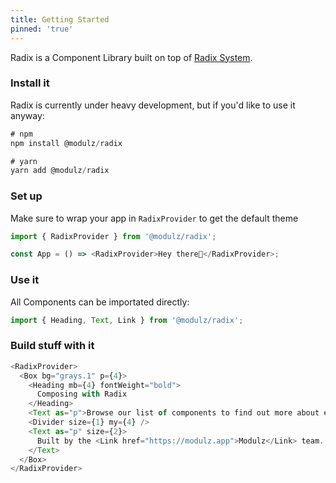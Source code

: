 ```yaml
---
title: Getting Started
pinned: 'true'
---
```


<Divider size={2} my={6} />

Radix is a Component Library built on top of [Radix System](/docs/radix-system).

<Divider size={2} my={6} />

### Install it

Radix is currently under heavy development, but if you'd like to use it anyway:

```js
# npm
npm install @modulz/radix
```

```js
# yarn
yarn add @modulz/radix
```

### Set up

Make sure to wrap your app in `RadixProvider` to get the default theme

```js
import { RadixProvider } from '@modulz/radix';

const App = () => <RadixProvider>Hey there👋</RadixProvider>;
```

### Use it

All Components can be importated directly:

```js
import { Heading, Text, Link } from '@modulz/radix';
```

### Build stuff with it

```js live=true
<RadixProvider>
  <Box bg="grays.1" p={4}>
    <Heading mb={4} fontWeight="bold">
      Composing with Radix
    </Heading>
    <Text as="p">Browse our list of components to find out more about each one.</Text>
    <Divider size={1} my={4} />
    <Text as="p" size={2}>
      Built by the <Link href="https://modulz.app">Modulz</Link> team.
    </Text>
  </Box>
</RadixProvider>
```
